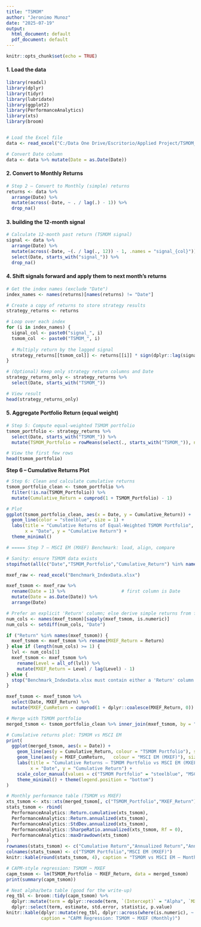 ---
title: "TSMOM"
author: "Jeronimo Munoz"
date: "2025-07-19"
output:
  html_document: default
  pdf_document: default
---

```{r setup, include=FALSE}
knitr::opts_chunk$set(echo = TRUE) 
```

#### 1. **Load the data**

```{r}
library(readxl)
library(dplyr)
library(tidyr)
library(lubridate)
library(ggplot2)
library(PerformanceAnalytics)
library(xts)
library(broom)


# Load the Excel file
data <- read_excel("C:/Data One Drive/Escritorio/Applied Project/TSMOM_IndexData.xlsx")

# Convert Date column
data <- data %>% mutate(Date = as.Date(Date))
```

#### 2. **Convert to Monthly Returns**

```{r}
# Step 2 – Convert to Monthly (simple) returns
returns <- data %>%
  arrange(Date) %>%
  mutate(across(-Date, ~ . / lag(.) - 1)) %>%
  drop_na()
```

#### 3. building the **12-month signal**

```{r}
# Calculate 12-month past return (TSMOM signal)
signal <- data %>%
  arrange(Date) %>%
  mutate(across(-Date, ~(. / lag(., 12)) - 1, .names = "signal_{col}")) %>%
  select(Date, starts_with("signal_")) %>%
  drop_na()
```

#### 4. **Shift signals forward and apply them to next month’s returns**

```{r}
# Get the index names (exclude "Date")
index_names <- names(returns)[names(returns) != "Date"]

# Create a copy of returns to store strategy results
strategy_returns <- returns

# Loop over each index
for (i in index_names) {
  signal_col <- paste0("signal_", i)
  tsmom_col  <- paste0("TSMOM_", i)
  
  # Multiply return by the lagged signal
  strategy_returns[[tsmom_col]] <- returns[[i]] * sign(dplyr::lag(signal[[signal_col]]))
}

# (Optional) Keep only strategy return columns and Date
strategy_returns_only <- strategy_returns %>%
  select(Date, starts_with("TSMOM_"))

# View result
head(strategy_returns_only)
```

#### 5. **Aggregate Portfolio Return (equal weight)**

```{r}
# Step 5: Compute equal-weighted TSMOM portfolio
tsmom_portfolio <- strategy_returns %>%
  select(Date, starts_with("TSMOM_")) %>%
  mutate(TSMOM_Portfolio = rowMeans(select(., starts_with("TSMOM_")), na.rm = TRUE))

# View the first few rows
head(tsmom_portfolio)
```

**Step 6 – Cumulative Returns Plot**

```{r}
# Step 6: Clean and calculate cumulative returns
tsmom_portfolio_clean <- tsmom_portfolio %>%
  filter(!is.na(TSMOM_Portfolio)) %>%
  mutate(Cumulative_Return = cumprod(1 + TSMOM_Portfolio) - 1)

# Plot
ggplot(tsmom_portfolio_clean, aes(x = Date, y = Cumulative_Return)) +
  geom_line(color = "steelblue", size = 1) +
  labs(title = "Cumulative Returns of Equal-Weighted TSMOM Portfolio",
       x = "Date", y = "Cumulative Return") +
  theme_minimal()


```

```{r}
# ===== Step 7 — MSCI EM (MXEF) Benchmark: load, align, compare 

# Sanity: ensure TSMOM data exists
stopifnot(all(c("Date","TSMOM_Portfolio","Cumulative_Return") %in% names(tsmom_portfolio_clean)))

mxef_raw <- read_excel("Benchmark_IndexData.xlsx")

mxef_tsmom <- mxef_raw %>%
  rename(Date = 1) %>%                     # first column is Date
  mutate(Date = as.Date(Date)) %>%
  arrange(Date)

# Prefer an explicit 'Return' column; else derive simple returns from first numeric level column
num_cols <- names(mxef_tsmom)[sapply(mxef_tsmom, is.numeric)]
num_cols <- setdiff(num_cols, "Date")

if ("Return" %in% names(mxef_tsmom)) {
  mxef_tsmom <- mxef_tsmom %>% rename(MXEF_Return = Return)
} else if (length(num_cols) >= 1) {
  lvl <- num_cols[1]
  mxef_tsmom <- mxef_tsmom %>%
    rename(Level = all_of(lvl)) %>%
    mutate(MXEF_Return = Level / lag(Level) - 1)
} else {
  stop("Benchmark_IndexData.xlsx must contain either a 'Return' column or an index level column.")
}

mxef_tsmom <- mxef_tsmom %>%
  select(Date, MXEF_Return) %>%
  mutate(MXEF_CumReturn = cumprod(1 + dplyr::coalesce(MXEF_Return, 0)) - 1)

# Merge with TSMOM portfolio
merged_tsmom <- tsmom_portfolio_clean %>% inner_join(mxef_tsmom, by = "Date")

# Cumulative returns plot: TSMOM vs MSCI EM
print(
  ggplot(merged_tsmom, aes(x = Date)) +
    geom_line(aes(y = Cumulative_Return, colour = "TSMOM Portfolio"), size = 1) +
    geom_line(aes(y = MXEF_CumReturn,   colour = "MSCI EM (MXEF)"), size = 1, linetype = "dashed") +
    labs(title = "Cumulative Returns — TSMOM Portfolio vs MSCI EM (MXEF)",
         x = "Date", y = "Cumulative Return") +
    scale_color_manual(values = c("TSMOM Portfolio" = "steelblue", "MSCI EM (MXEF)" = "darkred")) +
    theme_minimal() + theme(legend.position = "bottom")
)

# Monthly performance table (TSMOM vs MXEF)
xts_tsmom <- xts::xts(merged_tsmom[, c("TSMOM_Portfolio","MXEF_Return")], order.by = merged_tsmom$Date)
stats_tsmom <- rbind(
  PerformanceAnalytics::Return.cumulative(xts_tsmom),
  PerformanceAnalytics::Return.annualized(xts_tsmom),
  PerformanceAnalytics::StdDev.annualized(xts_tsmom),
  PerformanceAnalytics::SharpeRatio.annualized(xts_tsmom, Rf = 0),
  PerformanceAnalytics::maxDrawdown(xts_tsmom)
)
rownames(stats_tsmom) <- c("Cumulative Return","Annualized Return","Annualized Volatility","Sharpe Ratio","Max Drawdown")
colnames(stats_tsmom) <- c("TSMOM Portfolio","MSCI EM (MXEF)")
knitr::kable(round(stats_tsmom, 4), caption = "TSMOM vs MSCI EM — Monthly Performance")

# CAPM-style regression: TSMOM ~ MXEF
capm_tsmom <- lm(TSMOM_Portfolio ~ MXEF_Return, data = merged_tsmom)
print(summary(capm_tsmom))

# Neat alpha/beta table (good for the write-up)
reg_tbl <- broom::tidy(capm_tsmom) %>%
  dplyr::mutate(term = dplyr::recode(term, `(Intercept)` = "Alpha", `MXEF_Return` = "Beta (MXEF)")) %>%
  dplyr::select(term, estimate, std.error, statistic, p.value)
knitr::kable(dplyr::mutate(reg_tbl, dplyr::across(where(is.numeric), ~ round(., 4))),
             caption = "CAPM Regression: TSMOM ~ MXEF (Monthly)")


```
